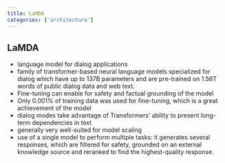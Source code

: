 ```yaml
---
title: LaMDA
categories: ['architecture']
---
```


## LaMDA
- language model for dialog applications
- family of transformer-based neural language models specialized for dialog which have up to 137B parameters and are pre-trained on 1.56T words of public dialog data and web text.
- Fine-tuning can enable for safety and factual grounding of the model
- Only 0.001% of training data was used for fine-tuning, which is a great achievement of the model
- dialog modes take advantage of Transformers' ability to present long-term dependencies in text
- generally very well-suited for model scaling
- use of a single model to perform multiple tasks: it generates several responses, which are filtered for safety, grounded on an external knowledge source and reranked to find the highest-quality response.



